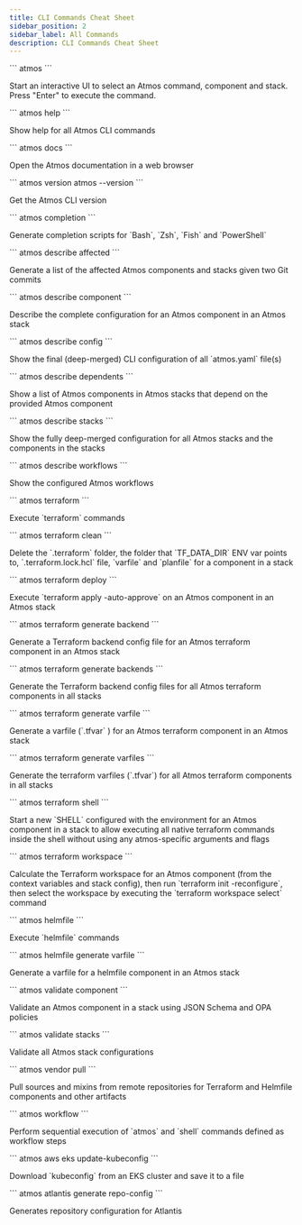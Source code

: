 ```yaml
---
title: CLI Commands Cheat Sheet
sidebar_position: 2
sidebar_label: All Commands
description: CLI Commands Cheat Sheet
---
```


<CardGroup title="General" className="cheatsheet">

  <Card url="/cli/commands/help">
    ```
    atmos
    ```
    <p>Start an interactive UI to select an Atmos command, component and stack. Press "Enter" to execute the command.</p>
  </Card>

  <Card url="/cli/commands/help">
    ```
    atmos help
    ```
    <p>Show help for all Atmos CLI commands</p>
  </Card>

  <Card url="/cli/commands/docs/usage">
    ```
    atmos docs
    ```
   <p>Open the Atmos documentation in a web browser</p>
  </Card>

  <Card url="/cli/commands/version/usage">
    ```
    atmos version
    atmos --version
    ```
    <p>Get the Atmos CLI version</p>
  </Card>

  <Card url="/cli/commands/completion">
    ```
    atmos completion
    ```
    <p>Generate completion scripts for `Bash`, `Zsh`, `Fish` and `PowerShell`</p>
  </Card>
</CardGroup>

<CardGroup title="Describe Commands" className="cheatsheet">
  <Card url="/cli/commands/describe/affected">
    ```
    atmos describe affected
    ```
    <p>Generate a list of the affected Atmos components and stacks given two Git commits</p>
  </Card>

  <Card url="/cli/commands/describe/component">
    ```
    atmos describe component
    ```
    <p>Describe the complete configuration for an Atmos component in an Atmos stack</p>
  </Card>

  <Card url="/cli/commands/describe/config">
    ```
    atmos describe config
    ```
    <p>Show the final (deep-merged) CLI configuration of all `atmos.yaml` file(s)</p>
  </Card>

  <Card url="/cli/commands/describe/dependents">
    ```
    atmos describe dependents
    ```
    <p>Show a list of Atmos components in Atmos stacks that depend on the provided Atmos component</p>
  </Card>

  <Card url="/cli/commands/describe/stacks">
    ```
    atmos describe stacks
    ```
    <p>Show the fully deep-merged configuration for all Atmos stacks and the components in the stacks</p>
  </Card>

  <Card url="/cli/commands/describe/workflows">
    ```
    atmos describe workflows
    ```
    <p>Show the configured Atmos workflows</p>
  </Card>
</CardGroup>

<CardGroup title="Terraform Commands" className="cheatsheet">
  <Card url="/cli/commands/terraform/usage">
    ```
    atmos terraform
    ```
    <p>Execute `terraform` commands</p>
  </Card>

  <Card url="/cli/commands/terraform/clean">
    ```
    atmos terraform clean
    ```
    <p>Delete the `.terraform` folder, the folder that `TF_DATA_DIR` ENV var points to, `.terraform.lock.hcl` file, `varfile` and `planfile` for a component in a stack</p>
  </Card>

  <Card url="/cli/commands/terraform/deploy">
    ```
    atmos terraform deploy
    ```
    <p>Execute `terraform apply -auto-approve` on an Atmos component in an Atmos stack</p>
  </Card>

  <Card url="/cli/commands/terraform/generate-backend">
    ```
    atmos terraform generate backend
    ```
    <p>Generate a Terraform backend config file for an Atmos terraform component in an Atmos stack</p>
  </Card>

  <Card url="/cli/commands/terraform/generate-backends">
    ```
    atmos terraform generate backends
    ```
    <p>Generate the Terraform backend config files for all Atmos terraform components in all stacks</p>
  </Card>

  <Card url="/cli/commands/terraform/generate-varfile">
    ```
    atmos terraform generate varfile
    ```
    <p>Generate a varfile (`.tfvar` ) for an Atmos terraform component in an Atmos stack</p>
  </Card>

  <Card url="/cli/commands/terraform/generate-varfiles">
    ```
    atmos terraform generate varfiles
    ```
    <p>Generate the terraform varfiles (`.tfvar`) for all Atmos terraform components in all stacks</p>
  </Card>

  <Card url="/cli/commands/terraform/shell">
    ```
    atmos terraform shell
    ```
    <p>Start a new `SHELL` configured with the environment for an Atmos component in a stack to allow executing all native terraform commands inside the shell without using any atmos-specific arguments and flags</p>
  </Card>

  <Card url="/cli/commands/terraform/workspace">
    ```
    atmos terraform workspace
    ```
    <p>Calculate the Terraform workspace for an Atmos component (from the context variables and stack config), then run `terraform init -reconfigure`, then select the workspace by executing the `terraform workspace select` command</p>
  </Card>
</CardGroup>

<CardGroup title="Helmfile Commands" className="cheatsheet">
  <Card url="/cli/commands/helmfile/usage">
    ```
    atmos helmfile
    ```
    <p>Execute `helmfile` commands</p>
  </Card>

  <Card url="/cli/commands/helmfile/generate-varfile">
    ```
    atmos helmfile generate varfile
    ```
    <p>Generate a varfile for a helmfile component in an Atmos stack</p>
  </Card>
</CardGroup>

<CardGroup title="Validate Commands" className="cheatsheet">
  <Card url="/cli/commands/validate/component">
    ```
    atmos validate component
    ```
    <p>Validate an Atmos component in a stack using JSON Schema and OPA policies</p>
  </Card>

  <Card url="/cli/commands/validate/stacks">
    ```
    atmos validate stacks
    ```
    <p>Validate all Atmos stack configurations</p>
  </Card>
</CardGroup>

<CardGroup title="Core Commands" className="cheatsheet">
  <Card url="/cli/commands/vendor/pull">
    ```
    atmos vendor pull
    ```
    <p>Pull sources and mixins from remote repositories for Terraform and Helmfile components and other artifacts</p>
  </Card>

  <Card url="/cli/commands/workflow">
    ```
    atmos workflow
    ```
    <p>Perform sequential execution of `atmos` and `shell` commands defined as workflow steps</p>
  </Card>
</CardGroup>

<CardGroup title="Integrations" className="cheatsheet">
  <Card url="/cli/commands/aws/eks-update-kubeconfig">
    ```
    atmos aws eks update-kubeconfig
    ```
    <p>Download `kubeconfig` from an EKS cluster and save it to a file</p>
  </Card>

  <Card url="/cli/commands/atlantis/generate-repo-config">
    ```
    atmos atlantis generate repo-config
    ```
    <p>Generates repository configuration for Atlantis</p>
  </Card>
</CardGroup>
